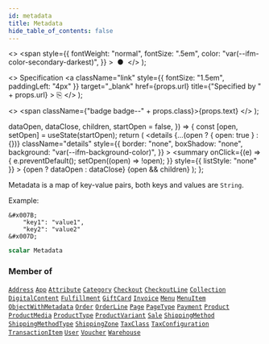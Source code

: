 ```yaml
---
id: metadata
title: Metadata
hide_table_of_contents: false
---
```


  <>
    <span
      style={{
        fontWeight: "normal",
        fontSize: ".5em",
        color: "var(--ifm-color-secondary-darkest)",
      }}
    >
      &nbsp;●&nbsp;
    </span>
  </>
);

  <>
    Specification
    <a
      className="link"
      style={{ fontSize: "1.5em", paddingLeft: "4px" }}
      target="\_blank"
      href={props.url}
      title={"Specified by " + props.url}
    >
      ⎘
    </a>
  </>
);

  <>
    <span className={"badge badge--" + props.class}>{props.text}</span>
  </>
);


  dataOpen,
  dataClose,
  children,
  startOpen = false,
}) => {
  const [open, setOpen] = useState(startOpen);
  return (
    <details
      {...(open ? { open: true } : {})}
      className="details"
      style={{
        border: "none",
        boxShadow: "none",
        background: "var(--ifm-background-color)",
      }}
    >
      <summary
        onClick={(e) => {
          e.preventDefault();
          setOpen((open) => !open);
        }}
        style={{ listStyle: "none" }}
      >
        {open ? dataOpen : dataClose}
      </summary>
      {open && children}
    </details>
  );
};

Metadata is a map of key-value pairs, both keys and values are `String`.

Example:

```
&#x007B;
    "key1": "value1",
    "key2": "value2"
&#x007D;
```

```graphql
scalar Metadata
```

### Member of

[`Address`](../../../api-reference/users/objects/address) <Badge class="secondary" text="object"/><Bullet />[`App`](../../../api-reference/apps/objects/app) <Badge class="secondary" text="object"/><Bullet />[`Attribute`](../../../api-reference/attributes/objects/attribute) <Badge class="secondary" text="object"/><Bullet />[`Category`](../../../api-reference/products/objects/category) <Badge class="secondary" text="object"/><Bullet />[`Checkout`](../../../api-reference/checkout/objects/checkout) <Badge class="secondary" text="object"/><Bullet />[`CheckoutLine`](../../../api-reference/checkout/objects/checkout-line) <Badge class="secondary" text="object"/><Bullet />[`Collection`](../../../api-reference/products/objects/collection) <Badge class="secondary" text="object"/><Bullet />[`DigitalContent`](../../../api-reference/products/objects/digital-content) <Badge class="secondary" text="object"/><Bullet />[`Fulfillment`](../../../api-reference/orders/objects/fulfillment) <Badge class="secondary" text="object"/><Bullet />[`GiftCard`](../../../api-reference/gift-cards/objects/gift-card) <Badge class="secondary" text="object"/><Bullet />[`Invoice`](../../../api-reference/orders/objects/invoice) <Badge class="secondary" text="object"/><Bullet />[`Menu`](../../../api-reference/menu/objects/menu) <Badge class="secondary" text="object"/><Bullet />[`MenuItem`](../../../api-reference/menu/objects/menu-item) <Badge class="secondary" text="object"/><Bullet />[`ObjectWithMetadata`](../../../api-reference/miscellaneous/interfaces/object-with-metadata) <Badge class="secondary" text="interface"/><Bullet />[`Order`](../../../api-reference/orders/objects/order) <Badge class="secondary" text="object"/><Bullet />[`OrderLine`](../../../api-reference/orders/objects/order-line) <Badge class="secondary" text="object"/><Bullet />[`Page`](../../../api-reference/pages/objects/page) <Badge class="secondary" text="object"/><Bullet />[`PageType`](../../../api-reference/pages/objects/page-type) <Badge class="secondary" text="object"/><Bullet />[`Payment`](../../../api-reference/payments/objects/payment) <Badge class="secondary" text="object"/><Bullet />[`Product`](../../../api-reference/products/objects/product) <Badge class="secondary" text="object"/><Bullet />[`ProductMedia`](../../../api-reference/products/objects/product-media) <Badge class="secondary" text="object"/><Bullet />[`ProductType`](../../../api-reference/products/objects/product-type) <Badge class="secondary" text="object"/><Bullet />[`ProductVariant`](../../../api-reference/products/objects/product-variant) <Badge class="secondary" text="object"/><Bullet />[`Sale`](../../../api-reference/discounts/objects/sale) <Badge class="secondary" text="object"/><Bullet />[`ShippingMethod`](../../../api-reference/shipping/objects/shipping-method) <Badge class="secondary" text="object"/><Bullet />[`ShippingMethodType`](../../../api-reference/shipping/objects/shipping-method-type) <Badge class="secondary" text="object"/><Bullet />[`ShippingZone`](../../../api-reference/shipping/objects/shipping-zone) <Badge class="secondary" text="object"/><Bullet />[`TaxClass`](../../../api-reference/taxes/objects/tax-class) <Badge class="secondary" text="object"/><Bullet />[`TaxConfiguration`](../../../api-reference/taxes/objects/tax-configuration) <Badge class="secondary" text="object"/><Bullet />[`TransactionItem`](../../../api-reference/payments/objects/transaction-item) <Badge class="secondary" text="object"/><Bullet />[`User`](../../../api-reference/users/objects/user) <Badge class="secondary" text="object"/><Bullet />[`Voucher`](../../../api-reference/discounts/objects/voucher) <Badge class="secondary" text="object"/><Bullet />[`Warehouse`](../../../api-reference/products/objects/warehouse) <Badge class="secondary" text="object"/>
